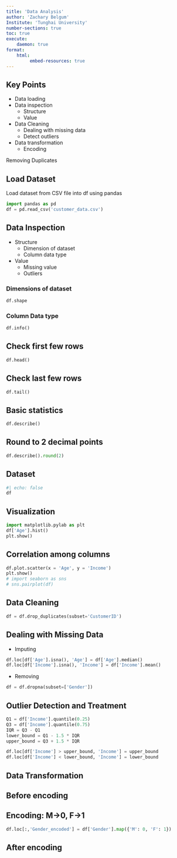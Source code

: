 ```yaml
---
title: 'Data Analysis'
author: 'Zachary Belgum'
Institute: 'Tunghai University' 
number-sections: true
toc: true
execute:
    daemon: true
format: 
    html:
         embed-resources: true
---
```


## Key Points

- Data loading
- Data inspection
    - Structure
    - Value
- Data Cleaning
    - Dealing with missing data
    - Detect outliers
- Data transformation
    - Encoding

Removing Duplicates

## Load Dataset

Load dataset from CSV file into df using pandas

```python
import pandas as pd
df = pd.read_csv('customer_data.csv')
```

## Data Inspection

- Structure
    - Dimension of dataset
    - Column data type
- Value
    - Missing value
    - Outliers

### Dimensions of dataset

```python
df.shape
```

### Column Data type

```python
df.info()
```

## Check first few rows

```python
df.head()
```

## Check last few rows

```python
df.tail()
```

## Basic statistics

```python
df.describe()
```

## Round to 2 decimal points

```python
df.describe().round(2)
```

## Dataset

```python
#| echo: false
df
```

## Visualization

```python
import matplotlib.pylab as plt
df['Age'].hist()
plt.show()
```

## Correlation among columns

```python
df.plot.scatter(x = 'Age', y = 'Income')
plt.show()
# import seaborn as sns
# sns.pairplot(df)
```

## Data Cleaning

```python
df = df.drop_duplicates(subset='CustomerID')
```

## Dealing with Missing Data

- Imputing

```python
df.loc[df['Age'].isna(), 'Age'] = df['Age'].median()
df.loc[df['Income'].isna(), 'Income'] = df['Income'].mean()
```

- Removing

```python
df = df.dropna(subset=['Gender'])
```

## Outlier Detection and Treatment

```python
Q1 = df['Income'].quantile(0.25)
Q3 = df['Income'].quantile(0.75)
IQR = Q3 - Q1
lower_bound = Q1 - 1.5 * IQR
upper_bound = Q3 + 1.5 * IQR
```

```python
df.loc[df['Income'] > upper_bound, 'Income'] = upper_bound
df.loc[df['Income'] < lower_bound, 'Income'] = lower_bound
```

## Data Transformation


## Before encoding

## Encoding: M->0, F->1

```python
df.loc[:,'Gender_encoded'] = df['Gender'].map({'M': 0, 'F': 1})
```

## After encoding